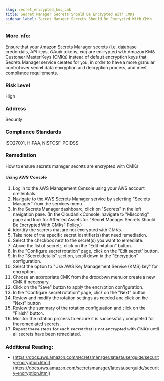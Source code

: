 ```yaml
---
slug: secret_encrypted_kms_cmk
title: Secret Manager Secrets Should Be Encrypted With CMKs
sidebar_label: Secret Manager Secrets Should Be Encrypted With CMKs
---
```


### More Info:

Ensure that your Amazon Secrets Manager secrets (i.e. database credentials, API keys, OAuth tokens, etc) are encrypted with Amazon KMS Customer Master Keys (CMKs) instead of default encryption keys that Secrets Manager service creates for you, in order to have a more granular control over secret data encryption and decryption process, and meet compliance requirements.

### Risk Level

High

### Address

Security

### Compliance Standards

ISO27001, HIPAA, NISTCSF, PCIDSS

### Remediation

How to ensure secrets manager secrets are encrypted with CMKs

#### Using AWS Console

1. Log in to the AWS Management Console using your AWS account credentials.
2. Navigate to the AWS Secrets Manager service by selecting "Secrets Manager" from the services menu.
3. In the Secrets Manager dashboard, click on "Secrets" in the left navigation pane.
    (In the Cloudanix Console, navigate to "Misconfig" page and look for Affected Assets for "Secret Manager Secrets Should Be Encrypted With CMKs" Policy.)
4. Identify the secrets that are not encrypted with CMKs.
5. Take note of the specific secret identifier(s) that need remediation.
6. Select the checkbox next to the secret(s) you want to remediate.
7. Above the list of secrets, click on the "Edit rotation" button.
8. In the "Configure secret rotation" page, click on the "Edit secret" button.
9. In the "Secret details" section, scroll down to the "Encryption" configuration.
10. Select the option to "Use AWS Key Management Service (KMS) key" for encryption.
11. Choose an appropriate CMK from the dropdown menu or create a new CMK if necessary.
12. Click on the "Save" button to apply the encryption configuration.
13. In the "Configure secret rotation" page, click on the "Next" button.
14. Review and modify the rotation settings as needed and click on the "Next" button.
15. Review the summary of the rotation configuration and click on the "Finish" button.
16. Monitor the rotation process to ensure it is successfully completed for the remediated secrets.
17. Repeat these steps for each secret that is not encrypted with CMKs until all secrets have been remediated.

### Additional Reading:

- [https://docs.aws.amazon.com/secretsmanager/latest/userguide/security-encryption.html](https://docs.aws.amazon.com/secretsmanager/latest/userguide/security-encryption.html) 

